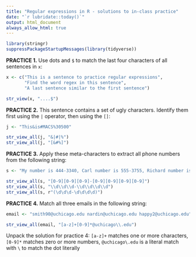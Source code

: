 ```yaml
---
title: "Regular expressions in R - solutions to in-class practice"
date: "`r lubridate::today()`"
output: html_document
always_allow_html: true
---
```


```r
library(stringr)
suppressPackageStartupMessages(library(tidyverse))
```


**PRACTICE 1.** Use dots and `$` to match the last four characters of all sentences in `x`: 

```r
x <- c("This is a sentence to practice regular expressions", 
       "Find the word regex in this sentence",
       "A last sentence similar to the first sentence")
```

```r
str_view(x, "....$")
```


**PRACTICE 2.** This sentence contains a set of ugly characters. Identify them first using the `|` operator, then using the `[]`:

```r
j <- "This&is#MACS%30500"
```

```r
str_view_all(j, "&|#|%")
str_view_all(j, "[&#%]")
```


**PRACTICE 3.** Apply these meta-characters to extract all phone numbers from the following string:

```r
s <- "My number is 444-3340, Carl number is 555-3755, Richard number is 666-6681"
```

```r
str_view_all(s, "[0-9][0-9][0-9]-[0-9][0-9][0-9][0-9]")
str_view_all(s, "\\d\\d\\d-\\d\\d\\d\\d")
str_view_all(s, r"(\d\d\d-\d\d\d\d)")
```


**PRACTICE 4.** Match all three emails in the following string:

```r
email <- "smith90@uchicago.edu nardin@uchicago.edu happy2@uchicago.edu"
```

```r
str_view_all(email, "[a-z]+[0-9]*@uchicago\\.edu")
```

Unpack the solution for practice 4: `[a-z]+` matches one or more characters, `[0-9]*` matches zero or more numbers, `@uchicago\.edu` is a literal match with `\` to match the dot literally
